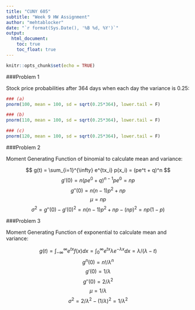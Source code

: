 ---
title: "CUNY 605"
subtitle: "Week 9 HW Assignment"
author: "mehtablocker"
date: "`r format(Sys.Date(), '%B %d, %Y')`"
output:
  html_document:
    toc: true
    toc_float: true
---

<style type="text/css">
h3 {
  color: DarkBlue;
}
</style>

```{r setup, include=FALSE}
knitr::opts_chunk$set(echo = TRUE)

```

###Problem 1

Stock price probabilities after 364 days when each day the variance is 0.25:

```{r prob_1}

### (a)
pnorm(100, mean = 100, sd = sqrt(0.25*364), lower.tail = F)

### (b)
pnorm(110, mean = 100, sd = sqrt(0.25*364), lower.tail = F)

### (c)
pnorm(120, mean = 100, sd = sqrt(0.25*364), lower.tail = F)

```

###Problem 2

Moment Generating Function of binomial to calculate mean and variance:

$$ g(t) = \sum_{i=1}^{\infty} e^{tx_i} p(x_i) = (pe^t + q)^n $$
$$ g'(0) = n(pe^0 + q)^{n-1}pe^0 = np $$
$$ g''(0) = n(n - 1)p^2 + np $$
$$ \mu = np $$
$$ \sigma^2 = g''(0) - g'(0)^2 = n(n - 1)p^2 + np - (np)^2 = np(1-p) $$

###Problem 3

Moment Generating Function of exponential to calculate mean and variance:

$$ g(t) =\int_{-\infty}^{\infty} e^{tx}f(x)dx = \int_{0}^{\infty} e^{tx}\lambda e^{-\lambda x}dx  = \lambda/(\lambda-t) $$
$$ g^n(0) = n! / \lambda^n $$
$$ g'(0) = 1 / \lambda $$
$$ g''(0) = 2 / \lambda^2 $$
$$ \mu = 1 / \lambda $$
$$ \sigma^2 = 2 / \lambda^2 - (1 / \lambda)^2 = 1 / \lambda^2$$

